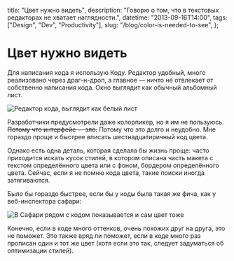   title: "Цвет нужно видеть",
  description: "Говорю о том, что в текстовых редакторах не хватает наглядности.",
  datetime: "2013-09-16T14:00",
  tags: ["Design", "Dev", "Productivity"],
  slug: "/blog/color-is-needed-to-see",
};

# Цвет нужно видеть

Для написания кода я использую Коду. Редактор удобный, много реализовано через драг-н-дроп, а главное — ничто не отвлекает от собственно написания кода. Окно выглядит как обычный альбомный лист.

![Редактор кода, выглядит как белый лист](/img/notes/coda.jpg)

Разработчики предусмотрели даже колорпикер, но я им не пользуюсь. ~~Потому что интерфейс — зло.~~ Потому что это долго и неудобно. Мне гораздо проще и быстрее вписать шестнадцатиричный код цвета.

Однако есть одна деталь, которая сделала бы жизнь проще: часто приходится искать кусок стилей, в котором описана часть макета с текстом определённого цвета или с фоном, бордером определённого цвета. Сейчас, если я не помню кода цвета, такие поиски иногда затягиваются.

Было бы гораздо быстрее, если бы у коды была такая же фича, как у веб-инспектора сафари:

![В Сафари рядом с кодом показывается и сам цвет тоже](/img/notes/compare3.jpg)

Конечно, если в коде много оттенков, очень похожих друг на друга, это не поможет. Это также вряд ли поможет, если в коде много раз прописан один и тот же цвет (хотя если это так, следует задуматься об оптимизации стилей).
